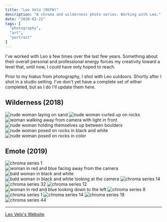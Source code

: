 ```yaml
---
title: "Leo Velo (NSFW)"
description: "A chroma and wilderness photo series. Working with Leo."
date: "2020-02-22"
tags: [
  "photography",
  "art",
  "portrait"
]
---
```


I've worked with Leo a few times over the last few years. Something about their overall personal and professional energy forces my creativity toward a level that, until now, I could have only hoped to reach.

Prior to my hiatus from photography, I shot with Leo outdoors. Shortly after I shot in a studio setting. I've don't yet have a complete set of either completed, but as I do I'll update them here.

## Wilderness (2018)

<div data-gallery data-align="wide">
  <img src="/leo-wilderness-1.jpg" alt="nude woman laying on sand" />
  <img src="/leo-wilderness-2.jpg" alt="nude woman curled up on rocks" />
  <img src="/leo-wilderness-3.jpg" alt="woman walking away from camera with light in front" />
  <img src="/leo-wilderness-4.jpg" alt="nude woman holding themselves up between boulders" />
  <img src="/leo-wilderness-5.jpg" alt="nude woman posed on rocks in black and white" />
  <img src="/leo-wilderness-6.jpg" alt="nude woman posed on rocks in color" />
</div>

## Emote (2019)

<img src="/leo-chroma-1.jpg" alt="chroma series 1" data-align="wide" />

<div data-gallery data-align="wide">
  <img src="/leo-chroma-2.jpg" alt="woman in red and blue facing away from the camera" />
  <img src="/leo-chroma-3.jpg" alt="bald woman in black and white" />
  <img src="/leo-chroma-4.jpg" alt="bald woman in black and white looking at the camera" />
  <img src="/leo-chroma-5.jpg" alt="chroma series 14" />
  <img src="/leo-chroma-6.jpg" alt="chroma series 32" />
  <img src="/leo-chroma-8.jpg" alt="chroma series 12" />
  <img src="/leo-chroma-7.jpg" alt="woman in red and blue looking down to the left" />
  <img src="/leo-chroma-9.jpg" alt="chroma series 8" />
  <img src="/leo-chroma-10.jpg" alt="chroma series 1" />
  <img src="/leo-chroma-11.jpg" alt="chroma series 14" />
  <img src="/leo-chroma-12.jpg" alt="chroma series 19" />
  <img src="/leo-chroma-13.jpg" alt="chroma series 44" />
</div>

<hr />

[Leo Velo's Website](https://www.leovelo.com/)
